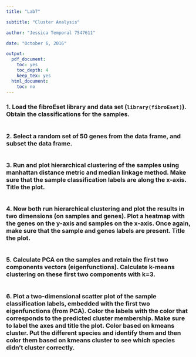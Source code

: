 ```yaml
---
title: "Lab7"

subtitle: "Cluster Analysis"

author: "Jessica Temporal 7547611"

date: "October 6, 2016"

output:
  pdf_document:
    toc: yes
    toc_depth: 4
    keep_tex: yes
  html_document:
    toc: no
---
```

\newpage

### 1. Load the fibroEset library and data set (`library(fibroEset)`). Obtain the classifications for the samples.
```r

```

### 2. Select a random set of 50 genes from the data frame, and subset the data frame.
```r

```

### 3. Run and plot hierarchical clustering of the samples using manhattan distance metric and median linkage method. Make sure that the sample classification labels are along the x-axis. Title the plot.
```r

```

### 4. Now both run hierarchical clustering and plot the results in two dimensions (on samples and genes). Plot a heatmap with the genes on the y-axis and samples on the x-axis. Once again, make sure that the sample and genes labels are present. Title the plot.
```r

```

### 5. Calculate PCA on the samples and retain the first two components vectors (eigenfunctions). Calculate k-means clustering on these first two components with k=3.
```r

```

### 6. Plot a two-dimensional scatter plot of the sample classification labels, embedded with the first two eigenfunctions (from PCA). Color the labels with the color that corresponds to the predicted cluster membership. Make sure to label the axes and title the plot. Color based on kmeans cluster. Put the different species and identify them and then color them based on kmeans cluster to see which species didn’t cluster correctly.
```r

```